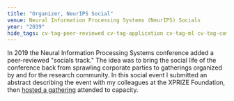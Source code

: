 ```yaml
---
title: "Organizer, NeurIPS Social"
venue: Neural Information Processing Systems (NeurIPS) Socials
year: "2019"
hide_tags: cv-tag-peer-reviewed cv-tag-application cv-tag-ml cv-tag-compsust cv-tag-conference cv-tag-ethics cv-tag-safety
---
```

In 2019 the Neural Information Processing Systems conference added a peer-reviewed "socials track." The idea was to bring the social life of the conference back from sprawling corporate parties to gatherings organized by and for the research community. In this social event I submitted an abstract describing the event with my colleagues at the XPRIZE Foundation, then [hosted a gathering](https://nips.cc/Conferences/2019/Schedule?showEvent=15963) attended to capacity.
